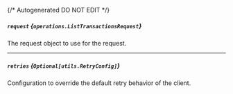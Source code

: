 {/* Autogenerated DO NOT EDIT  */}

##### `request` *{`operations.ListTransactionsRequest`}*
The request object to use for the request.
<Collapsible openLabel={Labels.showProperties} closeLabel={Labels.hideProperties}>
    <ListTransactionsRequest/>
</Collapsible>

---
##### `retries` *{`Optional[utils.RetryConfig]`}*
Configuration to override the default retry behavior of the client.
<Collapsible openLabel={Labels.showProperties} closeLabel={Labels.hideProperties}>
    <Retryconfig/>
</Collapsible>


